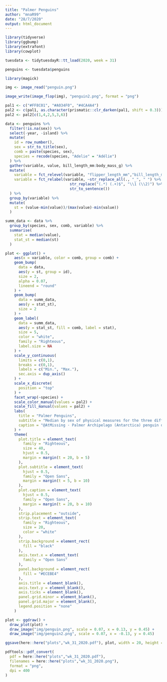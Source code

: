 ```yaml
---
title: "Palmer Penguins"
author: "mnaR99"
date: "28/7/2020"
output: html_document
---
```


```r
library(tidyverse)
library(ggbump)
library(extrafont)
library(cowplot)
```

```r
tuesdata <- tidytuesdayR::tt_load(2020, week = 31)

penguins <- tuesdata$penguins
```

```r
library(magick)

img <- image_read("penguin.png")

image_write(image_flop(img), "penguin2.png", format = "png")
```

```r
pal1 <- c("#FF8C01", "#A034F0", "#4CA4A4")
pal2 <- c(pal1, as.character(prismatic::clr_darken(pal1, shift = 0.3)))
pal2 <- pal2[c(1,4,2,5,3,6)]
```

```r
data <- penguins %>% 
  filter(!is.na(sex)) %>% 
  select(-year, -island) %>% 
  mutate(
    id = row_number(),
    sex = str_to_title(sex),
    comb = paste(species, sex),
    species = recode(species, "Adelie" = "Adélie")
  ) %>% 
  gather(variable, value, bill_length_mm:body_mass_g) %>% 
  mutate(
    variable = fct_relevel(variable, "flipper_length_mm","bill_length_mm","bill_depth_mm","body_mass_g"),
    variable = fct_relabel(variable, ~str_replace_all(., "_", " ") %>% 
                             str_replace("(.*) (.+)$", "\\1 (\\2)") %>% 
                             str_to_sentence())
  ) %>% 
  group_by(variable) %>% 
  mutate(
    st = (value-min(value))/(max(value)-min(value))
  )

summ_data <- data %>% 
  group_by(species, sex, comb, variable) %>% 
  summarise(
    stat = median(value),
    stat_st = median(st)
  )
```

```r
plot <- ggplot() +
    aes(x = variable, color = comb, group = comb) +
    geom_bump(
      data = data,
      aes(y = st, group = id),
      size = 2,
      alpha = 0.07,
      lineend = "round"
    ) +
    geom_bump(
      data = summ_data,
      aes(y = stat_st),
      size = 2
    ) +
    geom_label(
      data = summ_data,
      aes(y = stat_st, fill = comb, label = stat),
      size = 5,
      color = "white",
      family = "Righteous",
      label.size = NA
    ) +
    scale_y_continuous(
      limits = c(0,1),
      breaks = c(0,1),
      labels = c("Min.", "Max."),
      sec.axis = dup_axis()
    ) +
    scale_x_discrete(
      position = "top"
    ) +
    facet_wrap(~species) +
    scale_color_manual(values = pal2) +
    scale_fill_manual(values = pal2) +
    labs(
      title = "Palmer Penguins",
      subtitle = "Median by sex of physical measures for the three different species of penguins in the Palmer Archipelago, Antarctica.",
      caption = "@AtMissing · Palmer Archipelago (Antarctica) penguin data by Gorman, Williams and Fraser, 2014"
    ) +
    theme(
      plot.title = element_text(
        family = "Righteous",
        size = 40,
        hjust = 0.5,
        margin = margin(t = 20, b = 5)
      ),
      plot.subtitle = element_text(
        hjust = 0.5,
        family = "Open Sans",
        margin = margin(t = 5, b = 10)
      ),
      plot.caption = element_text(
        hjust = 0.5,
        family = "Open Sans",
        margin = margin(t = 20, b = 10)
      ),
      strip.placement = "outside",
      strip.text = element_text(
        family = "Righteous",
        size = 20,
        color = "white"
      ),
      strip.background = element_rect(
        fill = "black"
      ),
      axis.text.x = element_text(
        family = "Open Sans"
      ),
      panel.background = element_rect(
        fill = "#ECEBE4"
      ),
      axis.title = element_blank(),
      axis.text.y = element_blank(),
      axis.ticks = element_blank(),
      panel.grid.minor = element_blank(),
      panel.grid.major = element_blank(),
      legend.position = "none"
    )

plot <- ggdraw() +
  draw_plot(plot) +
  draw_image("img/penguin.png", scale = 0.07, x = 0.13, y = 0.45) +
  draw_image("img/penguin2.png", scale = 0.07, x = -0.13, y = 0.45)
```

```r
ggsave(here::here("plots","wk_31_2020.pdf"), plot, width = 20, height = 10, device = cairo_pdf)

pdftools::pdf_convert(
  pdf = here::here("plots","wk_31_2020.pdf"),
  filenames = here::here("plots","wk_31_2020.png"),
  format = "png", 
  dpi = 400
)
```

